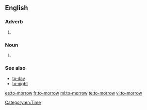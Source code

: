 {{also|tomorrow}}
==English==

===Adverb===
{{en-adv|-|head=[[to]][[‐]][[morrow]]}}

# {{archaic spelling of|tomorrow|lang=en}}

===Noun===
{{en-noun|head=[[to]][[‐]][[morrow]]}}

# {{archaic spelling of|tomorrow||lang=en}}

===See also===
* [[to‐day]]
* [[to‐night]]

[[Category:en:Time]]

[[es:to-morrow]]
[[fr:to-morrow]]
[[ml:to-morrow]]
[[te:to-morrow]]
[[vi:to-morrow]]